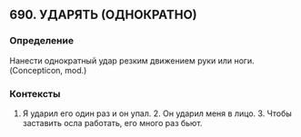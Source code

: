 ## 690. УДАРЯТЬ (ОДНОКРАТНО)
### Определение
Нанести однократный удар резким движением руки или ноги. (Concepticon, mod.)

### Контексты
1. Я ударил его один раз и он упал. 2. Он ударил меня в лицо. 3. Чтобы заставить осла работать, его много раз бьют.

